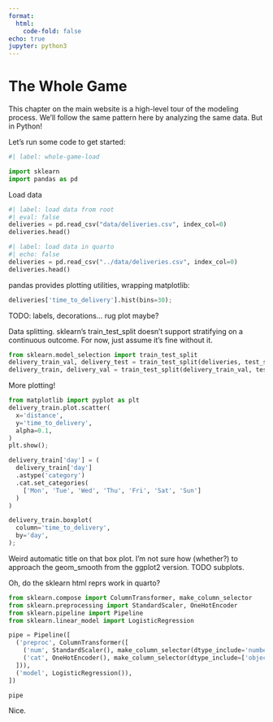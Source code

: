 ```yaml
---
format:
  html:
    code-fold: false
echo: true
jupyter: python3
---
```


# The Whole Game {#sec-whole-game}

This chapter on the main website is a high-level tour of the modeling process. We'll follow the same pattern here by analyzing the same data. But in Python!

Let's run some code to get started: 

```python
#| label: whole-game-load

import sklearn
import pandas as pd

```


Load data
```python
#| label: load data from root
#| eval: false
deliveries = pd.read_csv("data/deliveries.csv", index_col=0)
deliveries.head()
```
```python
#| label: load data in quarto
#| echo: false
deliveries = pd.read_csv("../data/deliveries.csv", index_col=0)
deliveries.head()
```

pandas provides plotting utilities, wrapping matplotlib:

```python
deliveries['time_to_delivery'].hist(bins=30);
```

TODO: labels, decorations... rug plot maybe?


Data splitting.  sklearn's train_test_split doesn't support stratifying on a continuous outcome.  For now, just assume it's fine without it.
```python
from sklearn.model_selection import train_test_split
delivery_train_val, delivery_test = train_test_split(deliveries, test_size=0.2, random_state=991)
delivery_train, delivery_val = train_test_split(delivery_train_val, test_size=0.2, random_state=991)
```



More plotting!
```python
from matplotlib import pyplot as plt
delivery_train.plot.scatter(
  x='distance',
  y='time_to_delivery',
  alpha=0.1,
)
plt.show();

delivery_train['day'] = (
  delivery_train['day']
  .astype('category')
  .cat.set_categories(
    ['Mon', 'Tue', 'Wed', 'Thu', 'Fri', 'Sat', 'Sun']
  )
)

delivery_train.boxplot(
  column='time_to_delivery',
  by='day',
);
```
Weird automatic title on that box plot.  I'm not sure how (whether?) to approach the geom_smooth from the ggplot2 version.  TODO subplots.

Oh, do the sklearn html reprs work in quarto?
```python
from sklearn.compose import ColumnTransformer, make_column_selector
from sklearn.preprocessing import StandardScaler, OneHotEncoder
from sklearn.pipeline import Pipeline
from sklearn.linear_model import LogisticRegression

pipe = Pipeline([
  ('preproc', ColumnTransformer([
    ('num', StandardScaler(), make_column_selector(dtype_include='number')),
    ('cat', OneHotEncoder(), make_column_selector(dtype_include=['object', 'category'])),
  ])),
  ('model', LogisticRegression()),
])

pipe
```

Nice.


